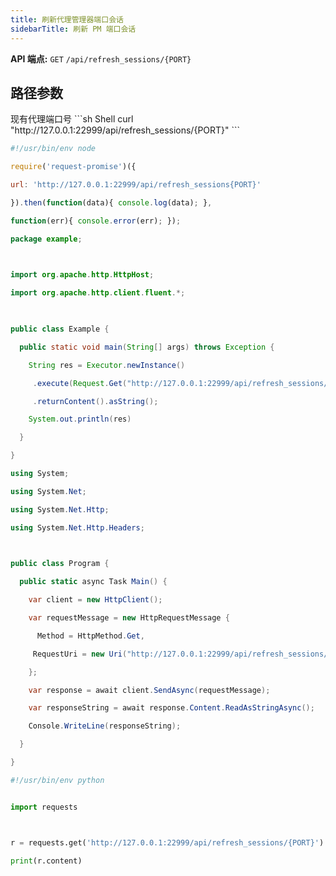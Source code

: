 ```yaml
---
title: 刷新代理管理器端口会话
sidebarTitle: 刷新 PM 端口会话
---
```


**API 端点:** `GET` `/api/refresh_sessions/{PORT}`

## 路径参数
<ParamField path="PORT" type="string" required>
现有代理端口号
</ParamField>

<RequestExample>
```sh Shell
curl "http://127.0.0.1:22999/api/refresh_sessions/{PORT}"
```

```js NodeJS
#!/usr/bin/env node

require('request-promise')({

url: 'http://127.0.0.1:22999/api/refresh_sessions{PORT}'

}).then(function(data){ console.log(data); },

function(err){ console.error(err); });
```

```java Java
package example;

 

import org.apache.http.HttpHost;

import org.apache.http.client.fluent.*;

 

public class Example {

  public static void main(String[] args) throws Exception {

    String res = Executor.newInstance()

     .execute(Request.Get("http://127.0.0.1:22999/api/refresh_sessions/{PORT}"))

     .returnContent().asString();

    System.out.println(res)

  }

}
```

```cs C#
using System;

using System.Net;

using System.Net.Http;

using System.Net.Http.Headers;

 

public class Program {

  public static async Task Main() {

    var client = new HttpClient();

    var requestMessage = new HttpRequestMessage {

      Method = HttpMethod.Get,

     RequestUri = new Uri("http://127.0.0.1:22999/api/refresh_sessions/{PORT}")

    };

    var response = await client.SendAsync(requestMessage);

    var responseString = await response.Content.ReadAsStringAsync();

    Console.WriteLine(responseString);

  }

}
```

```python Python
#!/usr/bin/env python


import requests



r = requests.get('http://127.0.0.1:22999/api/refresh_sessions/{PORT}')

print(r.content)
```
</RequestExample>